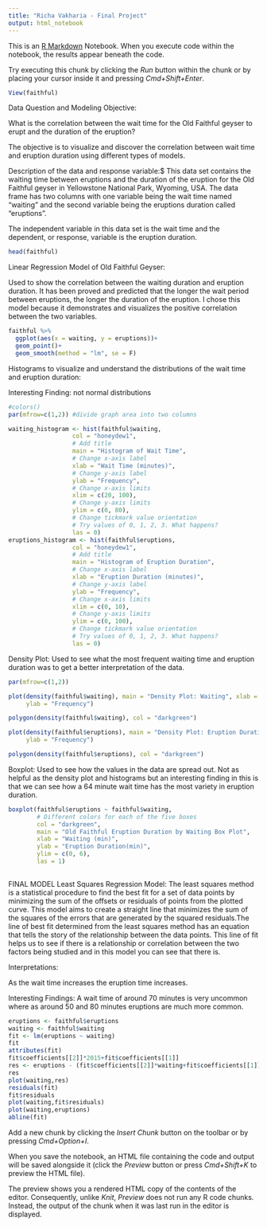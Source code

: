 ```yaml
---
title: "Richa Vakharia - Final Project"
output: html_notebook
---
```


This is an [R Markdown](http://rmarkdown.rstudio.com) Notebook. When you execute code within the notebook, the results appear beneath the code. 

Try executing this chunk by clicking the *Run* button within the chunk or by placing your cursor inside it and pressing *Cmd+Shift+Enter*. 


```r
View(faithful)
```

Data Question and Modeling Objective:

What is the correlation between the wait time for the Old Faithful geyser to erupt and the duration of the eruption? 

The objective is to visualize and discover the correlation between wait time and eruption duration using different types of models.




Description of the data and response variable:$
This data set contains the waiting time between eruptions and the duration of the eruption for the Old Faithful geyser in Yellowstone National Park, Wyoming, USA. The data frame has two columns with one variable being the wait time named "waiting" and the second variable being the eruptions duration called "eruptions".

The independent variable in this data set is the wait time and the dependent, or response, variable is the eruption duration.



```r
head(faithful)
```


Linear Regression Model of Old Faithful Geyser:

Used to show the correlation between the waiting duration and eruption duration. It has been proved and predicted that the longer the wait period between eruptions, the longer the duration of the eruption. I chose this model because it  demonstrates and visualizes the positive correlation between the two variables.
```r
faithful %>%
  ggplot(aes(x = waiting, y = eruptions))+
  geom_point()+
  geom_smooth(method = "lm", se = F)
```

Histograms to visualize and understand the distributions of the wait time and eruption duration:

Interesting Finding: not normal distributions

```r
#colors()
par(mfrow=c(1,2)) #divide graph area into two columns 

waiting_histogram <- hist(faithful$waiting, 
                  col = "honeydew1",
                  # Add title
                  main = "Histogram of Wait Time", 
                  # Change x-axis label
                  xlab = "Wait Time (minutes)",
                  # Change y-axis label
                  ylab = "Frequency",
                  # Change x-axis limits
                  xlim = c(20, 100),
                  # Change y-axis limits
                  ylim = c(0, 80), 
                  # Change tickmark value orientation
                  # Try values of 0, 1, 2, 3. What happens?
                  las = 0)
eruptions_histogram <- hist(faithful$eruptions, 
                  col = "honeydew1",
                  # Add title
                  main = "Histogram of Eruption Duration", 
                  # Change x-axis label
                  xlab = "Eruption Duration (minutes)",
                  # Change y-axis label
                  ylab = "Frequency",
                  # Change x-axis limits
                  xlim = c(0, 10),
                  # Change y-axis limits
                  ylim = c(0, 100), 
                  # Change tickmark value orientation
                  # Try values of 0, 1, 2, 3. What happens?
                  las = 0)
```
Density Plot:
Used to see what the most frequent waiting time and eruption duration was to get a better interpretation of the data.

```r
par(mfrow=c(1,2))

plot(density(faithful$waiting), main = "Density Plot: Waiting", xlab = "Wait Time(mins)",
     ylab = "Frequency")

polygon(density(faithful$waiting), col = "darkgreen")

plot(density(faithful$eruptions), main = "Density Plot: Eruption Duration", xlab = "Eruption Duration (mins)", 
     ylab = "Frequency")

polygon(density(faithful$eruptions), col = "darkgreen")

```
Boxplot:
Used to see how the values in the data are spread out. Not as helpful as the density plot and histograms but an interesting finding in this is that we can see how a 64 minute wait time has the most variety in eruption duration.
```r
boxplot(faithful$eruptions ~ faithful$waiting,
        # Different colors for each of the five boxes
        col = "darkgreen",
        main = "Old Faithful Eruption Duration by Waiting Box Plot", 
        xlab = "Waiting (min)", 
        ylab = "Eruption Duration(min)", 
        ylim = c(0, 6),
        las = 1)
        
```

FINAL MODEL
Least Squares Regression Model:
The least squares method is a statistical procedure to find the best fit for a set of data points by minimizing the sum of the offsets or residuals of points from the plotted curve. This model aims to create a straight line that minimizes the sum of the squares of the errors that are generated by  the squared residuals.The line of best fit determined from the least squares method has an equation that tells the story of the relationship between the data points. This line of fit helps us to see if there is a relationship or correlation between the two factors being studied and in this model you can see that there is.

Interpretations: 

As the wait time increases the eruption time increases.

Interesting Findings:
A wait time of around 70 minutes is very uncommon where as around 50 and 80 minutes eruptions are much more common.
```r
eruptions <- faithful$eruptions
waiting <- faithful$waiting
fit <- lm(eruptions ~ waiting)
fit
attributes(fit)
fit$coefficients[[2]]*2015+fit$coefficients[[1]]
res <- eruptions - (fit$coefficients[[2]]*waiting+fit$coefficients[[1]])
res
plot(waiting,res)
residuals(fit)
fit$residuals
plot(waiting,fit$residuals)
plot(waiting,eruptions)
abline(fit)
```

Add a new chunk by clicking the *Insert Chunk* button on the toolbar or by pressing *Cmd+Option+I*.

When you save the notebook, an HTML file containing the code and output will be saved alongside it (click the *Preview* button or press *Cmd+Shift+K* to preview the HTML file). 

The preview shows you a rendered HTML copy of the contents of the editor. Consequently, unlike *Knit*, *Preview* does not run any R code chunks. Instead, the output of the chunk when it was last run in the editor is displayed.

